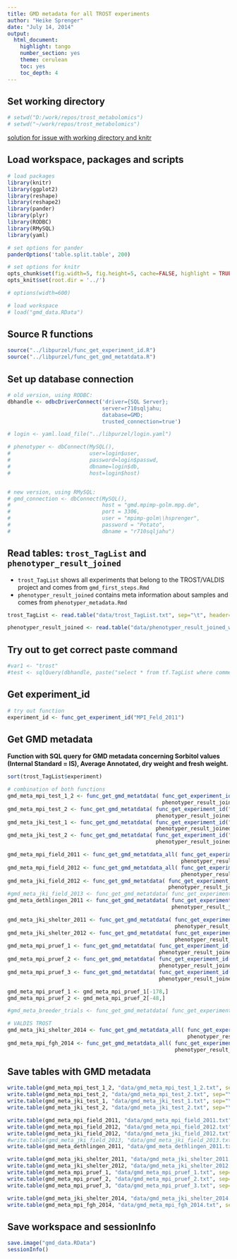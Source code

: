 ```yaml
---
title: GMD metadata for all TROST experiments
author: "Heike Sprenger"
date: "July 14, 2014"
output:
  html_document:
    highlight: tango
    number_section: yes
    theme: cerulean
    toc: yes
    toc_depth: 4
---
```


## Set working directory
```r
# setwd("D:/work/repos/trost_metabolomics")
# setwd("~/work/repos/trost_metabolomics")
```

[solution for issue with working directory and knitr](https://github.com/yihui/knitr/issues/277)

## Load workspace, packages and scripts
```r
# load packages
library(knitr)
library(ggplot2)
library(reshape)
library(reshape2)
library(pander)
library(plyr)
library(RODBC)
library(RMySQL)
library(yaml)

# set options for pander
panderOptions('table.split.table', 200)

# set options for knitr
opts_chunk$set(fig.width=5, fig.height=5, cache=FALSE, highlight = TRUE, fig.show="asis")
opts_knit$set(root.dir = '../')

# options(width=600)

# load workspace
# load("gmd_data.RData")
```


## Source R functions
```r
source("../libpurzel/func_get_experiment_id.R")
source("../libpurzel/func_get_gmd_metatdata.R")
```


## Set up database connection
```r
# old version, using RODBC:
dbhandle <- odbcDriverConnect('driver={SQL Server}; 
                              server=r710sqljahu; 
                              database=GMD; 
                              trusted_connection=true')

# login <- yaml.load_file("../libpurzel/login.yaml")

# phenotyper <- dbConnect(MySQL(), 
#                         user=login$user, 
#                         password=login$passwd, 
#                         dbname=login$db, 
#                         host=login$host)  


# new version, using RMySQL:
# gmd_connection <- dbConnect(MySQL(), 
#                             host = "gmd.mpimp-golm.mpg.de",
#                             port = 3306,
#                             user = "mpimp-golm\\hsprenger", 
#                             password = "Potato", 
#                             dbname = "r710sqljahu")
```


## Read tables: ``trost_TagList`` and ``phenotyper_result_joined``

* ``trost_TagList`` shows all experiments that belong to the TROST/VALDIS project and comes from ``gmd_first_steps.Rmd``
* ``phenotyper_result_joined`` contains meta information about samples and comes from ``phenotyper_metadata.Rmd``

```r
trost_TagList <- read.table("data/trost_TagList.txt", sep="\t", header=TRUE)

phenotyper_result_joined <- read.table("data/phenotyper_result_joined_with_gmd_ids.txt", sep="\t", header=TRUE)
```


## Try out to get correct paste command
```r
#var1 <- "trost"
#test <- sqlQuery(dbhandle, paste("select * from tf.TagList where comment=","\'", var1, "\'", sep=""))
```


## Get experiment_id
```r
# try out function
experiment_id <- func_get_experiment_id("MPI_Feld_2011")
```


## Get GMD metadata
**Function with SQL query for GMD metadata concerning Sorbitol values (Internal Standard = IS), Average Annotated, dry weight and fresh weight.**
```r
sort(trost_TagList$experiment)

# combination of both functions
gmd_meta_mpi_test_1_2 <- func_get_gmd_metatdata( func_get_experiment_id("MPI_Test1_2") , 
                                                 phenotyper_result_joined)
gmd_meta_mpi_test_2 <- func_get_gmd_metatdata( func_get_experiment_id("MPI_Test2") , 
                                               phenotyper_result_joined)
gmd_meta_jki_test_1 <- func_get_gmd_metatdata( func_get_experiment_id("JKI_Test1") , 
                                               phenotyper_result_joined)
gmd_meta_jki_test_2 <- func_get_gmd_metatdata( func_get_experiment_id("JKI_Test2") , 
                                               phenotyper_result_joined)

gmd_meta_mpi_field_2011 <- func_get_gmd_metatdata_all( func_get_experiment_id("MPI_Feld_2011") , 
                                                       phenotyper_result_joined)
gmd_meta_mpi_field_2012 <- func_get_gmd_metatdata_all( func_get_experiment_id("MPI_Feld_2012") , 
                                                       phenotyper_result_joined)
gmd_meta_jki_field_2012 <- func_get_gmd_metatdata( func_get_experiment_id("JKI_Feld_2012") , 
                                                   phenotyper_result_joined)
#gmd_meta_jki_field_2013 <- func_get_gmd_metatdata( func_get_experiment_id("JKI_Feld_2013") , phenotyper_result_joined)
gmd_meta_dethlingen_2011 <- func_get_gmd_metatdata( func_get_experiment_id("Dethlingen_2011") , 
                                                    phenotyper_result_joined)

gmd_meta_jki_shelter_2011 <- func_get_gmd_metatdata( func_get_experiment_id("JKI_Shelter_2011") , 
                                                     phenotyper_result_joined)
gmd_meta_jki_shelter_2012 <- func_get_gmd_metatdata( func_get_experiment_id("JKI_Shelter_2012") , 
                                                     phenotyper_result_joined)
gmd_meta_mpi_pruef_1 <- func_get_gmd_metatdata( func_get_experiment_id("MPI_Pruef1") , 
                                                phenotyper_result_joined)
gmd_meta_mpi_pruef_2 <- func_get_gmd_metatdata( func_get_experiment_id("MPI_Pruef2") , 
                                                phenotyper_result_joined)
gmd_meta_mpi_pruef_3 <- func_get_gmd_metatdata( func_get_experiment_id("MPI_Pruef3") , 
                                                phenotyper_result_joined)

gmd_meta_mpi_pruef_1 <- gmd_meta_mpi_pruef_1[-178,]
gmd_meta_mpi_pruef_2 <- gmd_meta_mpi_pruef_2[-48,]

#gmd_meta_breeder_trials <- func_get_gmd_metatdata( func_get_experiment_id("breeder_trials") , phenotyper_result_joined)

# VALDIS TROST
gmd_meta_jki_shelter_2014 <- func_get_gmd_metatdata_all( func_get_experiment_id("JKI_Shelter_2014"), 
                                                         phenotyper_result_joined )
gmd_meta_mpi_fgh_2014 <- func_get_gmd_metatdata_all( func_get_experiment_id("MPI_FGH_2014"), 
                                                     phenotyper_result_joined)
```


## Save tables with GMD metadata
```r
write.table(gmd_meta_mpi_test_1_2, "data/gmd_meta_mpi_test_1_2.txt", sep="\t", quote=FALSE)
write.table(gmd_meta_mpi_test_2, "data/gmd_meta_mpi_test_2.txt", sep="\t", quote=FALSE)
write.table(gmd_meta_jki_test_1, "data/gmd_meta_jki_test_1.txt", sep="\t", quote=FALSE)
write.table(gmd_meta_jki_test_2, "data/gmd_meta_jki_test_2.txt", sep="\t", quote=FALSE)

write.table(gmd_meta_mpi_field_2011, "data/gmd_meta_mpi_field_2011.txt", sep="\t", quote=FALSE)
write.table(gmd_meta_mpi_field_2012, "data/gmd_meta_mpi_field_2012.txt", sep="\t", quote=FALSE)
write.table(gmd_meta_jki_field_2012, "data/gmd_meta_jki_field_2012.txt", sep="\t", quote=FALSE)
#write.table(gmd_meta_jki_field_2013, "data/gmd_meta_jki_field_2013.txt", sep="\t", quote=FALSE)
write.table(gmd_meta_dethlingen_2011, "data/gmd_meta_dethlingen_2011.txt", sep="\t", quote=FALSE)

write.table(gmd_meta_jki_shelter_2011, "data/gmd_meta_jki_shelter_2011.txt", sep="\t", quote=FALSE)
write.table(gmd_meta_jki_shelter_2012, "data/gmd_meta_jki_shelter_2012.txt", sep="\t", quote=FALSE)
write.table(gmd_meta_mpi_pruef_1, "data/gmd_meta_mpi_pruef_1.txt", sep="\t", quote=FALSE)
write.table(gmd_meta_mpi_pruef_2, "data/gmd_meta_mpi_pruef_2.txt", sep="\t", quote=FALSE)
write.table(gmd_meta_mpi_pruef_3, "data/gmd_meta_mpi_pruef_3.txt", sep="\t", quote=FALSE)

write.table(gmd_meta_jki_shelter_2014, "data/gmd_meta_jki_shelter_2014.txt", sep="\t", quote=FALSE)
write.table(gmd_meta_mpi_fgh_2014, "data/gmd_meta_mpi_fgh_2014.txt", sep="\t", quote=FALSE)
```


## Save workspace and sessionInfo
```r
save.image("gmd_data.RData")
sessionInfo()
```
